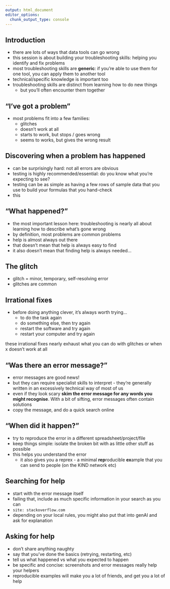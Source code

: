 ```yaml
---
output: html_document
editor_options: 
  chunk_output_type: console
---
```


## Introduction

+ there are lots of ways that data tools can go wrong
+ this session is about building your troubleshooting skills: helping you identify and fix problems
+ most troubleshooting skills are **generic**: if you're able to use them for one tool, you can apply them to another tool
+ technical/specific knowledge is important too
+ troubleshooting skills are distinct from learning how to do new things
  + but you'll often encounter them together

## "I've got a problem"

+ most problems fit into a few families:
    + glitches
    + doesn't work at all
    + starts to work, but stops / goes wrong
    + seems to works, but gives the wrong result
    
## Discovering when a problem has happened

+ can be surprisingly hard: not all errors are obvious
+ testing is highly recommended/essential: do you know what you're expecting to see?
+ testing can be as simple as having a few rows of sample data that you use to build your formulas that you hand-check
+ this

## "What happened?"

+ the most important lesson here: troubleshooting is nearly all about learning how to describe what's gone wrong
+ by definition, most problems are common problems
+ help is almost always out there 
+ that doesn't mean that help is always easy to find
+ it also doesn't mean that finding help is always needed...

## The glitch

+ glitch = minor, temporary, self-resolving error
+ glitches are common

## Irrational fixes

+ before doing anything clever, it's always worth trying...
    + to do the task again
    + do something else, then try again
    + restart the software and try again
    + restart your computer and try again

::: {.notes}
these irrational fixes nearly exhaust what you can do with glitches or when x doesn't work at all
:::

## "Was there an error message?"

+ error messages are good news!
+ but they can require specialist skills to interpret - they're generally written in an excessively technical way of most of us
+ even if they look scary **skim the error message for any words you might recognise**. With a bit of sifting, error messages often contain solutions
+ copy the message, and do a quick search online

## "When did it happen?"

+ try to reproduce the error in a different spreadsheet/project/file
+ keep things simple: isolate the broken bit with as little other stuff as possible
+ this helps you understand the error
    + it also gives you a reprex - a minimal **rep**roducible **ex**ample that you can send to people (on the KIND network etc)


## Searching for help

* start with the error message itself
* failing that, include as much specific information in your search as you can
* `site: stackoverflow.com`
* depending on your local rules, you might also put that into genAI and ask for explanation

## Asking for help

+ don't share anything naughty
+ say that you've done the basics (retrying, restarting, etc)
+ tell us what happened vs what you expected to happen
+ be specific and concise: screenshots and error messages really help your helpers
+ reproducible examples will make you a lot of friends, and get you a lot of help


